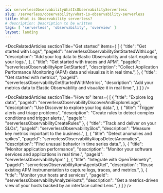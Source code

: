 ```yaml
---
id: serverlessObservabilityWhatIsObservabilityServerless
slug: /serverless/observability/what-is-observability-serverless
title: What is Observability serverless?
# description: Description to be written
tags: [ 'serverless', 'observability', 'overview' ]
layout: landing
---
```


<p><DocBadge template="technical preview" /></p>

<DocLandingHero
  title="Elastic Observability"
  description="Elastic Observability accelerates problem resolution with open, flexible, and unified observability powered by advanced machine learning and analytics. Elastic ingests all operational and business telemetry and correlates for faster root cause detection."
  image="observability"
  headerIcon="logoObservability"
  display="align"
/>

<DocRelatedArticles
  sectionTitle="Get started"
  items={
    [
      {
        "title": "Get started with Logs",
        "pageId": "serverlessObservabilityGetStartedWithLogs",
        "description": "Add your log data to Elastic Observability and start exploring your logs.",
      },
      {
        "title": "Get started with traces and APM",
        "pageId": "serverlessObservabilityApmGetStarted",
        "description": "Collect Application Performance Monitoring (APM) data and visualize it in real time.",
      },
      {
        "title": "Get started with metrics",
        "pageId": "serverlessObservabilityGetStartedWithMetrics",
        "description": "Add your metrics data to Elastic Observability and visualize it in real time.",
      }
    ]
  }
/>

<DocRelatedArticles
  sectionTitle="How to"
  items={
    [
      {
        "title": "Explore log data",
        "pageId": "serverlessObservabilityDiscoverAndExploreLogs",
        "description": "Use Discover to explore your log data.",
      },
      {
        "title": "Trigger alerts and triage problems",
        "description": "Create rules to detect complex conditions and trigger alerts.",
        "pageId": "serverlessObservabilityCreateRules"
      },
      {
       "title": "Track and deliver on your SLOs",
        "pageId": "serverlessObservabilitySlos",
        "description": "Measure key metrics important to the business.",
      },
      {
        "title": "Detect anomalies and spikes",
        "pageId": "serverlessObservabilityAiopsDetectAnomalies",
        "description": "Find unusual behavior in time series data.",
      },
      {
        "title": "Monitor application performance",
        "description": "Monitor your software services and applications in real time.",
        "pageId": "serverlessObservabilityApm"
      },
      {
        "title": "Integrate with OpenTelemetry",
        "pageId": "serverlessObservabilityApmAgentsOtel",
        "description": "Reuse existing APM instrumentation to capture logs, traces, and metrics.",
      },
      {
        "title": "Monitor your hosts and services",
        "pageId": "serverlessObservabilityAnalyzeHosts",
        "description": "Get a metrics-driven view of your hosts backed by an interface called Lens.",
      }
    ]
  }
/>

